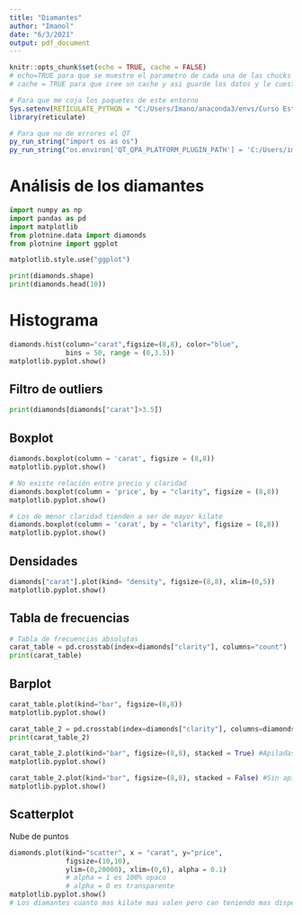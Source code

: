 ```yaml
---
title: "Diamantes"
author: "Imanol"
date: "6/3/2021"
output: pdf_document
---
```


```r
knitr::opts_chunk$set(echo = TRUE, cache = FALSE)
# echo=TRUE para que se muestre el parametro de cada una de las chucks
# cache = TRUE para que cree un cache y asi guarde los datos y le cueste menos cargarse el pdf. Para limpiar el cache lo ponemos a false y lo volvemos a cargar o borramos los ficheros.

# Para que me coja los paquetes de este entorno
Sys.setenv(RETICULATE_PYTHON = "C:/Users/Imano/anaconda3/envs/Curso Estadistica/python.exe") 
library(reticulate) 

# Para que no de errores el QT
py_run_string("import os as os")
py_run_string("os.environ['QT_QPA_PLATFORM_PLUGIN_PATH'] = 'C:/Users/imano/anaconda3/Library/plugins/platforms'")
```

# Análisis de los diamantes

```python
import numpy as np
import pandas as pd
import matplotlib
from plotnine.data import diamonds
from plotnine import ggplot

matplotlib.style.use("ggplot")

print(diamonds.shape)
print(diamonds.head(10))
```

# Histograma

```python
diamonds.hist(column="carat",figsize=(8,8), color="blue",
              bins = 50, range = (0,3.5))
matplotlib.pyplot.show()
```

## Filtro de outliers
```python
print(diamonds[diamonds["carat"]>3.5])
```

## Boxplot
```python
diamonds.boxplot(column = 'carat', figsize = (8,8))
matplotlib.pyplot.show()
```

```python
# No existe relación entre precio y claridad
diamonds.boxplot(column = 'price', by = "clarity", figsize = (8,8))
matplotlib.pyplot.show()
```

```python
# Los de menor claridad tienden a ser de mayor kilate
diamonds.boxplot(column = 'carat', by = "clarity", figsize = (8,8))
matplotlib.pyplot.show()
```

## Densidades

```python
diamonds["carat"].plot(kind= "density", figsize=(8,8), xlim=(0,5))
matplotlib.pyplot.show()
```

## Tabla de frecuencias

```python
# Tabla de frecuencias absolutas
carat_table = pd.crosstab(index=diamonds["clarity"], columns="count")
print(carat_table)
```

## Barplot

```python
carat_table.plot(kind="bar", figsize=(8,8))
matplotlib.pyplot.show()
```

```python
carat_table_2 = pd.crosstab(index=diamonds["clarity"], columns=diamonds["color"])
print(carat_table_2)

carat_table_2.plot(kind="bar", figsize=(8,8), stacked = True) #Apiladas
matplotlib.pyplot.show()

carat_table_2.plot(kind="bar", figsize=(8,8), stacked = False) #Sin apilar
matplotlib.pyplot.show()
```

## Scatterplot

Nube de puntos

```python

diamonds.plot(kind="scatter", x = "carat", y="price",
              figsize=(10,10),
              ylim=(0,20000), xlim=(0,6), alpha = 0.1)
              # alpha = 1 es 100% opaco
              # alpha = 0 es transparente
matplotlib.pyplot.show()
# Los diamantes cuanto mas kilate mas valen pero can teniendo mas dispersion
```